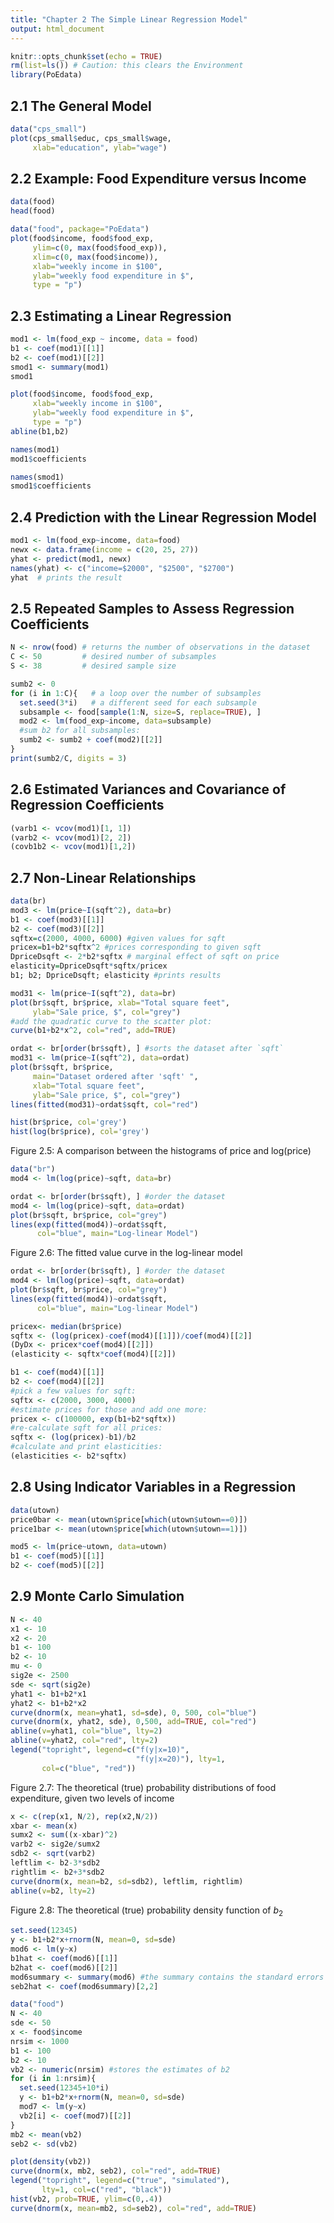 ```yaml
---
title: "Chapter 2 The Simple Linear Regression Model"
output: html_document
---
```


```r
knitr::opts_chunk$set(echo = TRUE)
rm(list=ls()) # Caution: this clears the Environment
library(PoEdata)
```

## 2.1 The General Model

```r
data("cps_small")
plot(cps_small$educ, cps_small$wage, 
     xlab="education", ylab="wage")
```

## 2.2 Example: Food Expenditure versus Income

```r
data(food)
head(food)
```

```r
data("food", package="PoEdata")
plot(food$income, food$food_exp, 
     ylim=c(0, max(food$food_exp)),
     xlim=c(0, max(food$income)),
     xlab="weekly income in $100", 
     ylab="weekly food expenditure in $", 
     type = "p")
```

## 2.3 Estimating a Linear Regression

```r
mod1 <- lm(food_exp ~ income, data = food)
b1 <- coef(mod1)[[1]]
b2 <- coef(mod1)[[2]]
smod1 <- summary(mod1)
smod1
```


```r
plot(food$income, food$food_exp, 
     xlab="weekly income in $100", 
     ylab="weekly food expenditure in $", 
     type = "p")
abline(b1,b2)
```


```r
names(mod1)
mod1$coefficients
```


```r
names(smod1)
smod1$coefficients
```

## 2.4 Prediction with the Linear Regression Model

```r
mod1 <- lm(food_exp~income, data=food)
newx <- data.frame(income = c(20, 25, 27))
yhat <- predict(mod1, newx)
names(yhat) <- c("income=$2000", "$2500", "$2700") 
yhat  # prints the result
```

## 2.5 Repeated Samples to Assess Regression Coefficients

```r
N <- nrow(food) # returns the number of observations in the dataset
C <- 50         # desired number of subsamples
S <- 38         # desired sample size

sumb2 <- 0
for (i in 1:C){   # a loop over the number of subsamples
  set.seed(3*i)   # a different seed for each subsample  
  subsample <- food[sample(1:N, size=S, replace=TRUE), ]
  mod2 <- lm(food_exp~income, data=subsample)
  #sum b2 for all subsamples:
  sumb2 <- sumb2 + coef(mod2)[[2]]
}
print(sumb2/C, digits = 3)
```

## 2.6 Estimated Variances and Covariance of Regression Coefficients

```r
(varb1 <- vcov(mod1)[1, 1])
(varb2 <- vcov(mod1)[2, 2])
(covb1b2 <- vcov(mod1)[1,2])

```

## 2.7 Non-Linear Relationships

```r
data(br)
mod3 <- lm(price~I(sqft^2), data=br)
b1 <- coef(mod3)[[1]]
b2 <- coef(mod3)[[2]]
sqftx=c(2000, 4000, 6000) #given values for sqft
pricex=b1+b2*sqftx^2 #prices corresponding to given sqft 
DpriceDsqft <- 2*b2*sqftx # marginal effect of sqft on price
elasticity=DpriceDsqft*sqftx/pricex 
b1; b2; DpriceDsqft; elasticity #prints results
```

```r
mod31 <- lm(price~I(sqft^2), data=br)
plot(br$sqft, br$price, xlab="Total square feet", 
     ylab="Sale price, $", col="grey")
#add the quadratic curve to the scatter plot:
curve(b1+b2*x^2, col="red", add=TRUE) 
```

```r
ordat <- br[order(br$sqft), ] #sorts the dataset after `sqft`
mod31 <- lm(price~I(sqft^2), data=ordat)
plot(br$sqft, br$price, 
     main="Dataset ordered after 'sqft' ", 
     xlab="Total square feet", 
     ylab="Sale price, $", col="grey")
lines(fitted(mod31)~ordat$sqft, col="red")
```

```r
hist(br$price, col='grey')
hist(log(br$price), col='grey')
```
Figure 2.5: A comparison between the histograms of price and log(price)


```r
data("br")
mod4 <- lm(log(price)~sqft, data=br)
```

```r
ordat <- br[order(br$sqft), ] #order the dataset
mod4 <- lm(log(price)~sqft, data=ordat)
plot(br$sqft, br$price, col="grey")
lines(exp(fitted(mod4))~ordat$sqft, 
      col="blue", main="Log-linear Model")
```
Figure 2.6: The fitted value curve in the log-linear model


```r
ordat <- br[order(br$sqft), ] #order the dataset
mod4 <- lm(log(price)~sqft, data=ordat)
plot(br$sqft, br$price, col="grey")
lines(exp(fitted(mod4))~ordat$sqft, 
      col="blue", main="Log-linear Model")
```

```r
pricex<- median(br$price)
sqftx <- (log(pricex)-coef(mod4)[[1]])/coef(mod4)[[2]]
(DyDx <- pricex*coef(mod4)[[2]])
(elasticity <- sqftx*coef(mod4)[[2]])
```

```r
b1 <- coef(mod4)[[1]]
b2 <- coef(mod4)[[2]]
#pick a few values for sqft:
sqftx <- c(2000, 3000, 4000) 
#estimate prices for those and add one more:
pricex <- c(100000, exp(b1+b2*sqftx)) 
#re-calculate sqft for all prices:
sqftx <- (log(pricex)-b1)/b2 
#calculate and print elasticities:
(elasticities <- b2*sqftx) 
```

## 2.8 Using Indicator Variables in a Regression

```r
data(utown)
price0bar <- mean(utown$price[which(utown$utown==0)])
price1bar <- mean(utown$price[which(utown$utown==1)])
```

```r
mod5 <- lm(price~utown, data=utown)
b1 <- coef(mod5)[[1]] 
b2 <- coef(mod5)[[2]]
```

## 2.9 Monte Carlo Simulation

```r
N <- 40
x1 <- 10
x2 <- 20
b1 <- 100
b2 <- 10
mu <- 0
sig2e <- 2500
sde <- sqrt(sig2e)
yhat1 <- b1+b2*x1
yhat2 <- b1+b2*x2
curve(dnorm(x, mean=yhat1, sd=sde), 0, 500, col="blue")
curve(dnorm(x, yhat2, sde), 0,500, add=TRUE, col="red")
abline(v=yhat1, col="blue", lty=2)
abline(v=yhat2, col="red", lty=2)
legend("topright", legend=c("f(y|x=10)", 
                            "f(y|x=20)"), lty=1,
       col=c("blue", "red"))
```
Figure 2.7: The theoretical (true) probability distributions of food expenditure, given two levels of income


```r
x <- c(rep(x1, N/2), rep(x2,N/2))
xbar <- mean(x)
sumx2 <- sum((x-xbar)^2)
varb2 <- sig2e/sumx2
sdb2 <- sqrt(varb2)
leftlim <- b2-3*sdb2
rightlim <- b2+3*sdb2
curve(dnorm(x, mean=b2, sd=sdb2), leftlim, rightlim)
abline(v=b2, lty=2)
```
Figure 2.8: The theoretical (true) probability density function of $b_2$ 

```r
set.seed(12345)
y <- b1+b2*x+rnorm(N, mean=0, sd=sde)
mod6 <- lm(y~x)
b1hat <- coef(mod6)[[1]]
b2hat <- coef(mod6)[[2]]
mod6summary <- summary(mod6) #the summary contains the standard errors
seb2hat <- coef(mod6summary)[2,2]
```


```r
data("food")
N <- 40
sde <- 50
x <- food$income
nrsim <- 1000
b1 <- 100
b2 <- 10
vb2 <- numeric(nrsim) #stores the estimates of b2
for (i in 1:nrsim){
  set.seed(12345+10*i)
  y <- b1+b2*x+rnorm(N, mean=0, sd=sde)
  mod7 <- lm(y~x)
  vb2[i] <- coef(mod7)[[2]]
}
mb2 <- mean(vb2)
seb2 <- sd(vb2)
```

```r
plot(density(vb2))
curve(dnorm(x, mb2, seb2), col="red", add=TRUE)
legend("topright", legend=c("true", "simulated"), 
       lty=1, col=c("red", "black"))
hist(vb2, prob=TRUE, ylim=c(0,.4))
curve(dnorm(x, mean=mb2, sd=seb2), col="red", add=TRUE)
```

